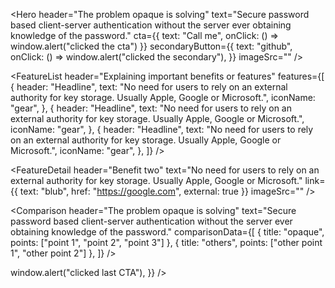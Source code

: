 
<Hero
  header="The problem opaque is solving"
  text="Secure password based client-server authentication without the server ever obtaining knowledge of the password."
  cta={{ text: "Call me", onClick: () => window.alert("clicked the cta") }}
  secondaryButton={{
    text: "github",
    onClick: () => window.alert("clicked the secondary"),
  }}
  imageSrc=""
/>


<Example
  header="Try it out yourself"
  text="How does it work, what do users get, central statement, Interactive Guide"
  imageSrc=""
/>


<FeatureList
  header="Explaining important benefits or features"
  features={[
    {
      header: "Headline",
      text: "No need for users to rely on an external authority for key storage. Usually Apple, Google or Microsoft.",
      iconName: "gear",
    },
    {
      header: "Headline",
      text: "No need for users to rely on an external authority for key storage. Usually Apple, Google or Microsoft.",
      iconName: "gear",
    },
    {
      header: "Headline",
      text: "No need for users to rely on an external authority for key storage. Usually Apple, Google or Microsoft.",
      iconName: "gear",
    },
  ]}
/>


<FeatureDetail
  header="Benefit two"
  text="No need for users to rely on an external authority for key storage. Usually Apple, Google or Microsoft."
  link={{ text: "blub", href: "https://google.com", external: true }}
  imageSrc=""
/>

<FeatureDetail
  header="Benefit one"
  text="No need for users to rely on an external authority for key storage. Usually Apple, Google or Microsoft."
  imageSrc=""
  imagePosition="left"
/>


<Comparison
  header="The problem opaque is solving"
  text="Secure password based client-server authentication without the server ever obtaining knowledge of the password."
  comparisonData={[
    { title: "opaque", points: ["point 1", "point 2", "point 3"] },
    { title: "others", points: ["other point 1", "other point 2"] },
  ]}
/>


<BlockWrapper>
  <Partners
    header="Powering world class products"
    imageData={[
      { src: "/netidee.svg", alt: "fancy logo 1" },
      { src: "/netidee.svg", alt: "fancy logo 2" },
      { src: "/netidee.svg", alt: "fancy logo 2" },
      { src: "/netidee.svg", alt: "fancy logo 2" },
    ]}
  />
  <CTAArea
    header="Main CTA"
    text="Use it now - Be more specific in the copy what to expect when clicking and/or why"
    cta={{
      text: "Call to action",
      onClick: () => window.alert("clicked last CTA"),
    }}
  />
</BlockWrapper>
